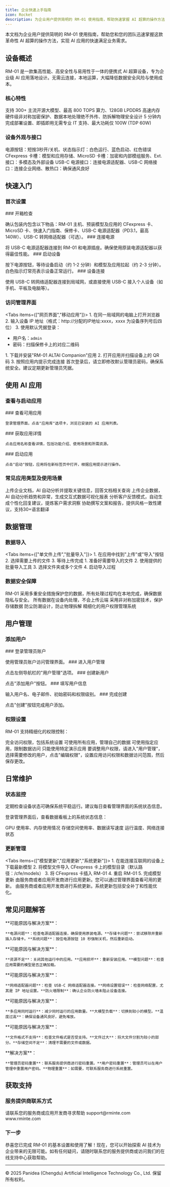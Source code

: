 ```yaml
---
title: 企业快速上手指南
icon: Rocket
description: 为企业用户提供简明的 RM-01 使用指南，帮助快速掌握 AI 超算的操作方法
---
```



<Callout title="企业快速上手指南">
  本文档为企业用户提供简明的 RM-01 使用指南，帮助您和您的团队迅速掌握这款革命性 AI 超算的操作方法，实现 AI 应用的快速满足业务需求。
</Callout>

## 设备概述

RM-01 是一款集高性能、高安全性与易用性于一体的便携式 AI 超算设备，专为企业级 AI 应用落地设计。无需云连接，本地运算，大幅降低数据安全风险与使用成本。

### 核心特性

<Cards>
  <Card title="💪 超强性能">
    支持 300+ 主流开源大模型、最高 800 TOPS 算力、128GB LPDDR5 高速内存
  </Card>
  <Card title="🔒 极致安全">
    硬件级非对称加密保护、数据本地处理绝不外传、防拆解物理安全设计
  </Card>
  <Card title="🚀 极简部署">
    5 分钟内完成部署设置、即插即用无需专业 IT 支持、最大功耗仅 100W (TDP 60W)
  </Card>
</Cards>

### 设备外观与接口

<Cards>
  <Card title="⛻ 正面接口">
    电源按钮：短按3秒开/关机、状态指示灯：白色运行、蓝色启动、红色错误
  </Card>
  <Card title="💾 上方接口">
    CFexpress 卡槽：模型和应用存储、MicroSD 卡槽：加密和内部模组服务、Ext. 接口：多模态及外部设备
  </Card>
  <Card title="🔌 侧面接口">
    USB-C 电源接口：连接电源适配器、USB-C 网络接口：连接企业网络、散热口：确保通风良好
  </Card>
</Cards>

## 快速入门

### 首次设置

<Steps>
  <Step>
    ### 开箱检查

确认包装内包含以下物品：RM-01 主机、预装模型及应用的 CFexpress 卡、MicroSD 卡、快速入门指南、保修卡、USB-C 电源适配器（PD3.1，最高 140W）、USB-C 转网络适配器（可选）。
  </Step>
  <Step>
    ### 连接电源

将 USB-C 电源适配器连接到 RM-01 和电源插座。确保使用原装电源适配器以获得最佳性能。
  </Step>
  <Step>
    ### 启动设备

按下电源按钮，等待设备启动（约 1-2 分钟）和模型及应用拉起（约 2-3 分钟）。白色指示灯常亮表示设备正常运行。
  </Step>
  <Step>
    ### 设备连接

使用 USB-C 转网络适配器连接到局域网，或直接使用 USB-C 接入个人设备（如手机、平板及电脑等）。
  </Step>
</Steps>

### 访问管理界面

<Tabs items={["网页界面","移动应用"]}>
  <Tab value="网页界面">
    1. 在同一局域网的电脑上打开浏览器
2. 输入设备 IP 地址（格式：http://分配的IP地址:xxxx，xxxx 为设备序列号后四位）
3. 使用默认凭据登录：
   - 用户名：`admin`
   - 密码：扫描保修卡上的对应二维码
  </Tab>
  <Tab value="移动应用">
    1. 下载并安装"RM-01 ALTAI Companion"应用
2. 打开应用并扫描设备上的 QR 码
3. 按照应用内提示完成连接
  </Tab>
</Tabs>

<Callout title="安全提醒" type="warn">
  首次登录后，请立即修改默认管理员密码，确保系统安全。建议定期更新管理员凭据。
</Callout>

## 使用 AI 应用

### 查看与启动应用

<Steps>
  <Step>
    ### 查看可用应用
    
    登录管理界面，点击"应用库"选项卡，浏览已安装的 AI 应用列表。
  </Step>
  <Step>
    ### 获取应用详情
    
    点击应用名称查看详情，包括功能介绍、使用场景和所需资源。
  </Step>
  <Step>
    ### 启动应用
    
    点击"启动"按钮，应用将在新标签页中打开，根据应用提示进行操作。
  </Step>
</Steps>

### 常见应用类型及使用场景

<Cards>
  <Card title="📄 智能文档助手">
    上传企业文档，AI 自动分析并提取关键信息，回答文档相关查询
  </Card>
  <Card title="📊 数据分析助手">
    上传企业数据，AI 自动分析趋势和异常，生成交互式数据可视化报表
  </Card>
  <Card title="👥 客户服务助手">
    分析客户反馈模式，自动生成个性化回复建议，提炼客户需求洞察
  </Card>
  <Card title="✍️ 内容创作助手">
    协助撰写文案和报告，提供风格一致性建议，支持30+语言翻译
  </Card>
</Cards>

## 数据管理

### 数据导入

<Tabs items={["单文件上传","批量导入"]}>
  <Tab value="单文件上传">
    1. 在应用中找到"上传"或"导入"按钮
2. 选择需要上传的文件
3. 等待上传完成
  </Tab>
  <Tab value="批量导入">
    1. 准备好需要导入的文件
2. 使用提供的批量导入工具
3. 选择文件夹或多个文件
4. 启动导入过程
  </Tab>
</Tabs>

### 数据安全保障

<Callout title="数据安全保障">
  RM-01 采用多重安全措施保护您的数据，所有处理过程均在本地完成，确保数据隐私与安全。
</Callout>

<Cards>
  <Card title="💻 本地处理">
    所有数据在设备内处理，不会上传云端
  </Card>
  <Card title="🔒 硬件加密">
    采用非对称加密技术，保护存储数据
  </Card>
  <Card title="🛡️ IP5X 密封">
    防尘防潮设计，防止物理拆解
  </Card>
  <Card title="🔐 权限控制">
    精细化的用户权限管理系统
  </Card>
</Cards>

## 用户管理

### 添加用户

<Steps>
  <Step>
    ### 登录管理员账户

使用管理员账户访问管理界面。
  </Step>
  <Step>
    ### 进入用户管理

点击左侧导航栏的"用户管理"选项。
  </Step>
  <Step>
    ### 创建新用户

点击"添加用户"按钮。
  </Step>
  <Step>
    ### 填写用户信息

输入用户名、电子邮件、初始密码和权限级别。
  </Step>
  <Step>
    ### 完成创建

点击"创建"按钮完成用户添加。
  </Step>
</Steps>

### 权限设置

RM-01 支持精细化的权限控制：

<Cards>
  <Card title="👑 管理员">
    完全访问权限，包括系统设置
  </Card>
  <Card title="🎆 高级用户">
    可使用所有应用，管理自己的数据
  </Card>
  <Card title="👤 标准用户">
    可使用指定应用，限制数据访问
  </Card>
  <Card title="🚪 访客">
    只能使用特定演示应用
  </Card>
</Cards>

<Callout title="调整用户权限">
  要调整用户权限，请进入"用户管理"，选择需要修改的用户，点击"编辑权限"，设置应用访问权限和数据访问范围，然后保存更改。
</Callout>

## 日常维护

### 状态监控

<Callout title="监控建议" type="success">
  定期检查设备状态可确保系统平稳运行。建议每日查看管理界面的系统状态信息。
</Callout>

登录管理界面后，查看数据看板上的系统状态信息：

<Cards>
  <Card title="⚡ 性能指标">
    GPU 使用率、内存使用情况
  </Card>
  <Card title="💾 存储状态">
    存储空间使用率、数据读写速度
  </Card>
  <Card title="🔋 系统状态">
    运行温度、网络连接状态
  </Card>
</Cards>

### 更新管理

<Tabs items={["模型更新","应用更新","系统更新"]}>
  <Tab value="模型更新">
    1. 在能连接互联网的设备上下载最新模型
2. 将模型文件导入 CFexpress 卡上的模型目录（默认路径：/cfe/models）
3. 将 CFexpress 卡插入 RM-01
4. 重启 RM-01
5. 完成模型更新
  </Tab>
  <Tab value="应用更新">
    由服务商或者应用开发商进行应用更新。您可以通过管理界面查看可用的更新。
  </Tab>
  <Tab value="系统更新">
    由服务商或者应用开发商进行系统更新。系统更新包括安全补丁和性能优化。
  </Tab>
</Tabs>

## 常见问题解答

<Accordions type="multiple">
  <Accordion title="设备无法启动">
    **可能原因与解决方案**：
    
    **电源问题**：检查电源适配器连接，确保使用原装电源。**存储卡问题**：尝试移除并重新插入存储卡。**系统问题**：按住电源按钮 10 秒强制关机，然后重新启动。
  </Accordion>
  <Accordion title="应用无法启动">
    **可能原因与解决方案**：
    
    **资源不足**：关闭其他运行中的应用。**应用损坏**：重新安装应用。**模型问题**：检查应用需要的模型是否正确加载。
  </Accordion>
  <Accordion title="无法连接网络">
    **可能原因与解决方案**：
    
    **网络适配器问题**：检查 USB-C 网络适配器连接。**网络设置错误**：检查网络配置，尤其是 IP 地址设置。**防火墙限制**：确认企业防火墙未阻止设备连接。
  </Accordion>
  <Accordion title="性能不佳">
    **可能原因与解决方案**：
    
    **多应用同时运行**：减少同时运行的应用数量。**大模型负载**：切换到较小的模型。**温度过高**：确保设备通风良好，避免堆放。
  </Accordion>
  <Accordion title="数据上传失败">
    **可能原因与解决方案**：
    
    **文件格式不支持**：检查文件格式是否受支持。**文件过大**：将大文件分割为较小的部分。**存储空间不足**：清理不需要的文件或数据。
  </Accordion>
  <Accordion title="密码忘记或丢失">
    **解决方案**：
    
    **管理员密码重置**：联系服务提供商进行密码重置。**用户密码重置**：管理员可以在用户管理中重置用户密码。**物理重置**：如需要，可联系服务商进行系统重置。
  </Accordion>
</Accordions>

## 获取支持

### 服务提供商联系方式

<Cards>
  <Card title="📞 技术支持热线">
    请联系您的服务商或应用开发商寻求帮助
  </Card>
  <Card title="✉️ 电子邮箱" href="mailto:support@rminte.com">
    support@rminte.com
  </Card>
  <Card title="💬 在线支持" href="https://www.rminte.com">
    www.rminte.com
  </Card>
</Cards>

### 下一步

恭喜您已完成 RM-01 的基本设置和使用了解！现在，您可以开始探索 AI 技术为企业带来的无限可能。如有任何疑问，请随时联系您的服务提供商或访问我们的在线支持中心获取帮助。

---

<div className="text-sm text-gray-500 mt-8">
  © 2025 Panidea (Chengdu) Artificial Intelligence Technology Co., Ltd. 保留所有权利。
</div>